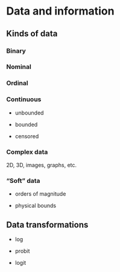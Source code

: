 # Data and information

## Kinds of data

### Binary

### Nominal

### Ordinal

### Continuous

* unbounded

* bounded

* censored

### Complex data

2D, 3D, images, graphs, etc.

### "Soft" data

* orders of magnitude

* physical bounds

## Data transformations

* log

* probit

* logit


